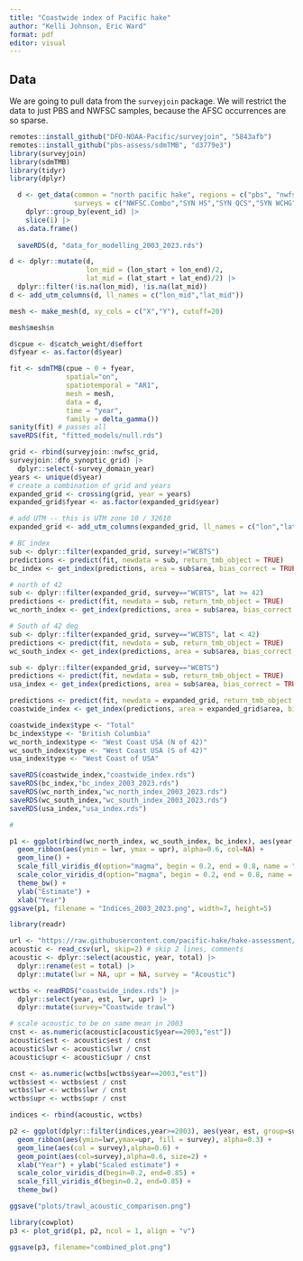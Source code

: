 ```yaml
---
title: "Coastwide index of Pacific hake"
author: "Kelli Johnson, Eric Ward"
format: pdf
editor: visual
---
```


## Data

We are going to pull data from the `surveyjoin` package. We will restrict the data to just PBS and NWFSC samples, because the AFSC occurrences are so sparse.

```r
remotes::install_github("DFO-NOAA-Pacific/surveyjoin", "5843afb")
remotes::install_github("pbs-assess/sdmTMB", "d3779e3")
library(surveyjoin)
library(sdmTMB)
library(tidyr)
library(dplyr)

  d <- get_data(common = "north pacific hake", regions = c("pbs", "nwfsc"), years = 2003:2023,
                surveys = c("NWFSC.Combo","SYN HS","SYN QCS","SYN WCHG","SYN WCVI")) |>
    dplyr::group_by(event_id) |>
    slice(1) |>
  as.data.frame()
  
  saveRDS(d, "data_for_modelling_2003_2023.rds")

```

```r
d <- dplyr::mutate(d, 
                   lon_mid = (lon_start + lon_end)/2,
                   lat_mid = (lat_start + lat_end)/2) |>
  dplyr::filter(!is.na(lon_mid), !is.na(lat_mid))
d <- add_utm_columns(d, ll_names = c("lon_mid","lat_mid"))

mesh <- make_mesh(d, xy_cols = c("X","Y"), cutoff=20)

mesh$mesh$n
```

```r
d$cpue <- d$catch_weight/d$effort
d$fyear <- as.factor(d$year)
```

```r
fit <- sdmTMB(cpue ~ 0 + fyear,
              spatial="on",
              spatiotemporal = "AR1",
              mesh = mesh,
              data = d,
              time = "year",
              family = delta_gamma())
sanity(fit) # passes all
saveRDS(fit, "fitted_models/null.rds")
```

```r
grid <- rbind(surveyjoin::nwfsc_grid,
surveyjoin::dfo_synoptic_grid) |>
  dplyr::select(-survey_domain_year)
years <- unique(d$year)
# create a combination of grid and years
expanded_grid <- crossing(grid, year = years)
expanded_grid$fyear <- as.factor(expanded_grid$year)

# add UTM -- this is UTM zone 10 / 32610
expanded_grid <- add_utm_columns(expanded_grid, ll_names = c("lon","lat"), utm_crs = get_crs(d, ll_names = c("lon_mid","lat_mid")))
```

```r

# BC index
sub <- dplyr::filter(expanded_grid, survey!="WCBTS")
predictions <- predict(fit, newdata = sub, return_tmb_object = TRUE)
bc_index <- get_index(predictions, area = sub$area, bias_correct = TRUE)

# north of 42
sub <- dplyr::filter(expanded_grid, survey=="WCBTS", lat >= 42)
predictions <- predict(fit, newdata = sub, return_tmb_object = TRUE)
wc_north_index <- get_index(predictions, area = sub$area, bias_correct = TRUE)

# South of 42 deg
sub <- dplyr::filter(expanded_grid, survey=="WCBTS", lat < 42)
predictions <- predict(fit, newdata = sub, return_tmb_object = TRUE)
wc_south_index <- get_index(predictions, area = sub$area, bias_correct = TRUE)

sub <- dplyr::filter(expanded_grid, survey=="WCBTS")
predictions <- predict(fit, newdata = sub, return_tmb_object = TRUE)
usa_index <- get_index(predictions, area = sub$area, bias_correct = TRUE)

predictions <- predict(fit, newdata = expanded_grid, return_tmb_object = TRUE)
coastwide_index <- get_index(predictions, area = expanded_grid$area, bias_correct = TRUE)

coastwide_index$type <- "Total"
bc_index$type <- "British Columbia"
wc_north_index$type <- "West Coast USA (N of 42)"
wc_south_index$type <- "West Coast USA (S of 42)"
usa_index$type <- "West Coast of USA"

saveRDS(coastwide_index,"coastwide_index.rds")
saveRDS(bc_index,"bc_index_2003_2023.rds")
saveRDS(wc_north_index,"wc_north_index_2003_2023.rds")
saveRDS(wc_south_index,"wc_south_index_2003_2023.rds")
saveRDS(usa_index,"usa_index.rds")

# 

p1 <- ggplot(rbind(wc_north_index, wc_south_index, bc_index), aes(year, est, col = type, fill = type)) + 
  geom_ribbon(aes(ymin = lwr, ymax = upr), alpha=0.6, col=NA) + 
  geom_line() + 
  scale_fill_viridis_d(option="magma", begin = 0.2, end = 0.8, name = "Index") + 
  scale_color_viridis_d(option="magma", begin = 0.2, end = 0.8, name = "Index") + 
  theme_bw() + 
  ylab("Estimate") + 
  xlab("Year")
ggsave(p1, filename = "Indices_2003_2023.png", width=7, height=5)

library(readr)

url <- "https://raw.githubusercontent.com/pacific-hake/hake-assessment/master/data-tables/survey-by-country.csv"
acoustic <- read_csv(url, skip=2) # skip 2 lines, comments
acoustic <- dplyr::select(acoustic, year, total) |>
  dplyr::rename(est = total) |>
  dplyr::mutate(lwr = NA, upr = NA, survey = "Acoustic")

wctbs <- readRDS("coastwide_index.rds") |>
  dplyr::select(year, est, lwr, upr) |>
  dplyr::mutate(survey="Coastwide trawl")

# scale acoustic to be on same mean in 2003
cnst <- as.numeric(acoustic[acoustic$year==2003,"est"])
acoustic$est <- acoustic$est / cnst
acoustic$lwr <- acoustic$lwr / cnst
acoustic$upr <- acoustic$upr / cnst

cnst <- as.numeric(wctbs[wctbs$year==2003,"est"])
wctbs$est <- wctbs$est / cnst
wctbs$lwr <- wctbs$lwr / cnst
wctbs$upr <- wctbs$upr / cnst

indices <- rbind(acoustic, wctbs)

p2 <- ggplot(dplyr::filter(indices,year>=2003), aes(year, est, group=survey)) + 
  geom_ribbon(aes(ymin=lwr,ymax=upr, fill = survey), alpha=0.3) + 
  geom_line(aes(col = survey),alpha=0.6) +
  geom_point(aes(col=survey),alpha=0.6, size=2) + 
  xlab("Year") + ylab("Scaled estimate") + 
  scale_color_viridis_d(begin=0.2, end=0.85) + 
  scale_fill_viridis_d(begin=0.2, end=0.85) + 
  theme_bw()

ggsave("plots/trawl_acoustic_comparison.png")

library(cowplot)
p3 <- plot_grid(p1, p2, ncol = 1, align = "v")

ggsave(p3, filename="combined_plot.png")
```
